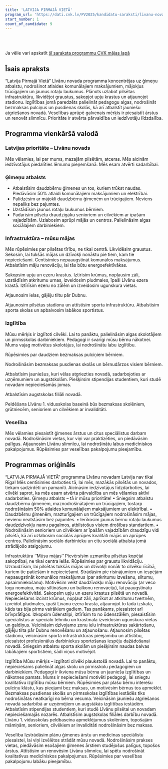 ```yaml
---
title: 'LATVIJA PIRMAJĀ VIETĀ'
program_url: 'https://dati.cvk.lv/PV2025/kandidatu-saraksti/livanu-novads/latvija-pirmaja-vieta'
start_number: 1
count_of_candidate: 9
---
```



<Badge text="Ģimeņu atbalsts" variant="note" size="small" /> <Badge text="Infrastruktūras uzlabošana" variant="note" size="small" /> <Badge text="Izglītības kvalitāte" variant="note" size="small" /> <Badge text="Veselības pieejamība" variant="note" size="small" /> <Badge text="Komunālie maksājumi" variant="note" size="small" />

<br/><br/> 

<Card title='Šis ir mākslīga intelekta ģenerēts apraksts' icon='starlight'>
    Ja vēlie vari apskatīt <a href={frontmatter.program_url} target='_blank'>šī saraksta programmu CVK mājas lapā</a>
    </Card>

## Īsais apraksts

“Latvija Pirmajā Vietā” Līvānu novada programma koncentrējas uz ģimeņu atbalstu, nodrošinot atlaides komunālajiem maksājumiem, mājokļus trūcīgajiem un jaunus rotaļu laukumus. Plānots uzlabot pilsētas infrastruktūru, likvidējot graustus, sakopjot upju krastus un atjaunojot stadionu. Izglītības jomā paredzēts palielināt pedagogu algas, nodrošināt bezmaksas pulciņus un pusdienas skolās, kā arī atbalstīt jauniešu atgriešanos novadā. Veselības aprūpē galvenais mērķis ir piesaistīt ārstus un renovēt slimnīcu. Prioritāte ir atvērta pārvaldība un iedzīvotāju līdzdalība.

## Programma vienkāršā valodā

### Latvijas prioritāte – Līvānu novads

Mēs vēlamies, lai par mums, mazajām pilsētām, atceras. Mēs aicinām iedzīvotājus piedalīties lēmumu pieņemšanā. Mēs esam atvērti sadarbībai.

### Ģimeņu atbalsts

*   Atbalstīsim daudzbērnu ģimenes un tos, kuriem trūkst naudas. Piedāvāsim 50% atlaidi komunālajiem maksājumiem un elektrībai.
*   Palīdzēsim ar mājokli daudzbērnu ģimenēm un trūcīgajiem. Neviens nepaliks bez pajumtes.
*   Uzstādīsim jaunus rotaļu laukumus bērniem.
*   Padarīsim pilsētu draudzīgāku senioriem un cilvēkiem ar īpašām vajadzībām. Uzlabosim aprūpi mājās un centros. Palielināsim algas sociālajiem darbiniekiem.

### Infrastruktūra – mūsu mājas

Mēs rūpēsimies par pilsētas tīrību, ne tikai centrā. Likvidēsim graustus. Sekosim, lai tukšās mājas un dzīvokļi nonāktu pie tiem, kam tie nepieciešami. Centīsimies nepaaugstināt komunālos maksājumus. Atbalstīsim māju renovāciju, lai tās būtu energoefektīvākas.

Sakopsim upju un ezeru krastus. Iztīrīsim krūmus, nopļausim zāli, uzstādīsim atkritumu urnas, izveidosim pludmales, īpaši Līvānu ezera krastā. Iztīrīsim ezeru no zālēm un izveidosim ugunskura vietas.

Atjaunosim ielas, gājēju tiltu pār Dubnu.

Atjaunosim pilsētas stadionu un attīstīsim sporta infrastruktūru. Atbalstīsim sporta skolas un apbalvosim labākos sportistus.

### Izglītība

Mūsu mērķis ir izglītoti cilvēki. Lai to panāktu, palielināsim algas skolotājiem un pirmsskolas darbiniekiem. Pedagogi ir svarīgi mūsu bērnu nākotnei. Mums vajag motivētus skolotājus, lai nodrošinātu labu izglītību.

Rūpēsimies par daudziem bezmaksas pulciņiem bērniem.

Nodrošināsim bezmaksas pusdienas skolās un bērnudārzos visiem bērniem.

Atbalstīsim jauniešus, kuri vēlas atgriezties novadā, sadarbojoties ar uzņēmumiem un augstskolām. Piešķirsim stipendijas studentiem, kuri studē novadam nepieciešamās jomas.

Atbalstīsim augstskolas filiāli novadā.

Peldēšana Līvānu 1. vidusskolas baseinā būs bezmaksas skolēniem, grūtniecēm, senioriem un cilvēkiem ar invaliditāti.

### Veselība

Mēs vēlamies piesaistīt ģimenes ārstus un citus speciālistus darbam novadā. Nodrošināsim vietas, kur viņi var praktizēties, un piedāvāsim palīgus. Atjaunosim Līvānu slimnīcu, lai nodrošinātu labus medicīniskos pakalpojumus. Rūpēsimies par veselības pakalpojumu pieejamību.

## Programmas oriģināls

“LATVIJA PIRMAJĀ VIETĀ” programma Līvānu novadam
Latvija nav tikai Rīga! Mēs centīsimies darboties tā, lai mēs, mazākās pilsētās un novados, tiekam sadzirdēti un pamanīti. Aicināsim iedzīvotājus līdzdarboties, lai cilvēki saprot, ka mēs esam atvērta pārvaldība un mēs vēlamies aktīvi sadarboties.
Ģimeņu atbalsts – tā ir mūsu prioritāte!
• Sniegsim atbalstu daudzbērnu ģimenēm, maznodrošinātajiem un trūcīgajiem, tostarp nodrošināsim 50% atlaides komunālajiem maksājumiem un elektrībai.
• Daudzbērnu ģimenēm, mazturīgajiem un trūcīgajiem nodrošināsim mājas, nevienu neatstāsim bez pajumtes.
• Ierīkosim jaunus bērnu rotaļu laukumus daudzdzīvokļu namu pagalmos, atbilstošus visiem drošības standartiem.
• Nodrošināsim senioriem un cilvēkiem ar īpašām vajadzībām draudzīgu vidi pilsētā, kā arī uzlabosim sociālās aprūpes kvalitāti mājās un aprūpes centros. Palielināsim sociālo darbinieku un citu sociālā atbalsta jomā strādājošo atalgojumu.

Infrastruktūra ‘’Mūsu mājas’’
Pievērsīsim uzmanību pilsētas kopējai sakoptībai, ne tikai centra ielās. Rūpēsimies par graustu likvidāciju. Uzraudzīsim, lai pilsētas tukšās mājas un dzīvokļi nonāk to cilvēku rīcībā, kuriem tie patiešām ir nepieciešami. Strādāsim pie risinājumiem un iespējām nepaaugstināt komunālos maksājumus (par atkritumu izvešanu, siltumu, apsaimniekošanu). Motivēsim veikt daudzīvokļu māju renovāciju (ar veco logu nomaiņu, māju siltināšanu un balkonu renovāciju), lai paaugstinātu energoefektivitāti.
Sakopsim upju un ezeru krastus pilsētā un novadā. Nepieciešams izcirst krūmus, nopļaut zāli, aprīkot ar atkritumu tvertnēm, izveidot pludmales, īpaši Līvānu ezera krastā, atjaunojot to tādā izskatā, kāds tas bija pirms vairākiem gadiem. Tas panākams, piesaistot arī brīvprātīgos. Izkopsim ūdenstilpi, iztīrīsim to no ūdenszālēm, piesaistīsim speciālistus ar speciālo tehniku un krastmalā izveidosim ugunskura vietas un galdiņus.
Veicināsim dzīvojamo zonu ielu infrastruktūras sakārtošanu, gājēju tilta pār Dubnu renovēšanu un atjaunošanu.
Atjaunosim pilsētas stadionu, veicināsim sporta infrastruktūras pieejamību un attīstību, piesaistot profesionālus darbiniekus sportošanas iespēju dažādošanai novadā. Sniegsim atbalstu sporta skolām un piešķirsim naudas balvas labākajiem sportistiem, šādi viņus motivējot.

Izglītība
Mūsu mērķis – izglītoti cilvēki plaukstošā novadā. Lai to panāktu, nepieciešams palielināt algas skolu un pirmsskolu pedagogiem un darbiniekiem. Pedagogi ir ikviena mūsu bērna un jaunieša izglītības un nākotnes pamats. Mums ir nepieciešami motivēti pedagogi, lai sniegtu kvalitatīvu izglītību mūsu bērniem.
Rūpēsimies par plašu bērnu interešu pulciņu klāstu, kas pieejami bez maksas, un motivēsim bērnus tos apmeklēt.
Bezmaksas pusdienas skolās un pirmsskolas izglītības iestādēs tiks nodrošinātas neatkarīgi no bērna vecuma.
Veicināsim jauniešu atgriešanos novadā sadarbībā ar uzņēmējiem un augstākās izglītības iestādēm. Atbalstīsim stipendijas studentiem, kuri studē Līvānu pilsētai un novadam nepieciešamajās nozarēs.
Atbalstīsim augstskolas filiāles darbību novadā.
Līvānu 1. vidusskolas peldbaseina apmeklējumus skolēniem, topošajām māmiņām, senioriem, cilvēkiem ar invaliditāti nodrošināsim bez maksas.

Veselība
Izstrādāsim plānu ģimenes ārstu un medicīnas speciālistu piesaistei, lai viņi izvēlētos strādāt mūsu novadā. Nodrošināsim prakses vietas, piedāvāsim esošajiem ģimenes ārstiem studējošus palīgus, topošos ārstus. Attīstīsim un renovēsim Līvānu slimnīcu, lai spētu nodrošināt kvalitatīvus medicīniskos pakalpojumus. Rūpēsimies par veselības pakalpojumu labāku pieejamību.
